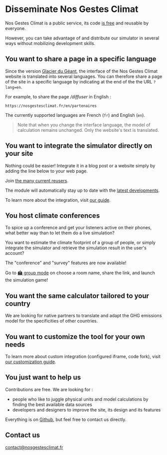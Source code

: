 # Disseminate Nos Gestes Climat

Nos Gestes Climat is a public service, its code <a href="/documentation">is free</a> and reusable by everyone.

However, you can take advantage of and distribute our simulator in several ways without mobilizing development skills.

## You want to share a page in a specific language

Since the version <a href="https://nosgestesclimat.fr/nouveautés/glacier-du-géant">Glacier du Géant</a>, the interface of the Nos Gestes Climat website is translated into several languages. You can therefore share a page of the site in a specific language by indicating at the end of the the URL `?lang=en`.

For example, to share the page _/diffuser_ in English :

`https://nosgestesclimat.fr/en/partenaires`

The currently supported languages are French (`fr`) and English (`en`).

> Note that when you change the interface language, the model of calculation remains unchanged. Only the website's text is translated.

## You want to integrate the simulator directly on your site

Nothing could be easier! Integrate it in a blog post or a website simply by adding the line below to your web page.

<script
  id="nosgestesclimat"
  src="https://nosgestesclimat.fr/iframe.js"></script>

Join <a href="/ambassadeurs">the many current reusers</a>.

The module will automatically stay up to date with the <a href="/nouveautés">latest developments</a>.

To learn more about the integration, visit <a href="https://github.com/datagir/nosgestesclimat-site/blob/master/PERSONNALISATION.md">our guide</a>.

## You host climate conferences

To spice up a conference and get your listeners active on their phones, what better way than to let them do a live simulation?

You want to estimate the climate footprint of a group of people, or simply integrate the simulator and retrieve the simulation result in the user's account?

The "conference" and "survey" features are now available!

Go to <a href="sondages.nosgestesclimat.fr">🏟️ group mode</a> on choose a room name, share the link, and launch the simulation game!

## You want the same calculator tailored to your country

We are looking for native partners to translate and adapt the GHG emissions model for the specificities of other countries.

## You want to customize the tool for your own needs

To learn more about custom integration (configured iframe, code fork), visit <a href="https://github.com/datagir/nosgestesclimat-site/blob/master/PERSONNALISATION.md">our customization guide</a>.

## You just want to help us

Contributions are free. We are looking for :

- people who like to juggle physical units and model calculations by finding the best available data sources
- developers and designers to improve the site, its design and its features

Everything is on <a href="https://github.com/datagir/?q=nosgestesclimat&type=&language=&sort=">Github</a>, but feel free to contact us directly.

## Contact us

contact@nosgestesclimat.fr
